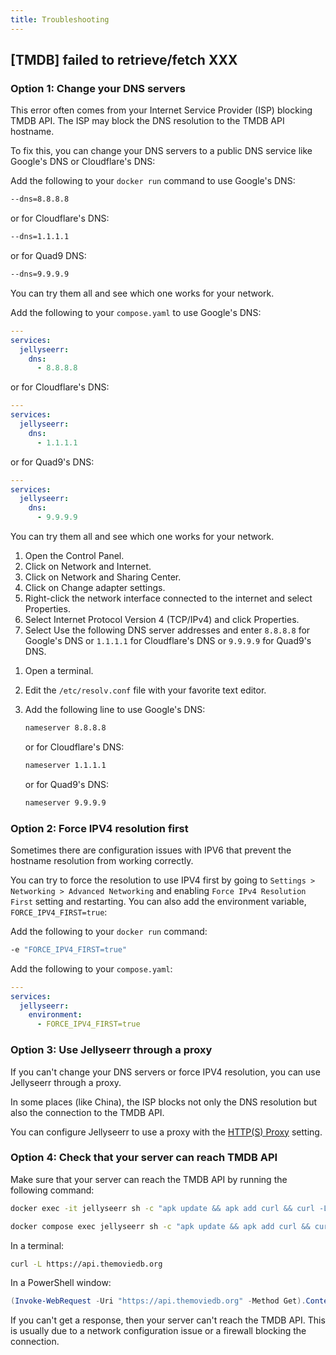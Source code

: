 ```yaml
---
title: Troubleshooting
---
```



## [TMDB] failed to retrieve/fetch XXX

### Option 1: Change your DNS servers

This error often comes from your Internet Service Provider (ISP) blocking TMDB API. The ISP may block the DNS resolution to the TMDB API hostname.

To fix this, you can change your DNS servers to a public DNS service like Google's DNS or Cloudflare's DNS:

<Tabs groupId="methods" queryString>
  <TabItem value="docker-cli" label="Docker CLI">

Add the following to your `docker run` command to use Google's DNS:
```bash
--dns=8.8.8.8
```
or for Cloudflare's DNS:
```bash
--dns=1.1.1.1
```
or for Quad9 DNS:
```bash
--dns=9.9.9.9
```

You can try them all and see which one works for your network.

  </TabItem>

  <TabItem value="docker-compose" label="Docker Compose">

Add the following to your `compose.yaml` to use Google's DNS:
```yaml
---
services:
  jellyseerr:
    dns:
      - 8.8.8.8
```
or for Cloudflare's DNS:
```yaml
---
services:
  jellyseerr:
    dns:
      - 1.1.1.1
```
or for Quad9's DNS:
```yaml
---
services:
  jellyseerr:
    dns:
      - 9.9.9.9
```

You can try them all and see which one works for your network.

  </TabItem>

  <TabItem value="windows" label="Windows">

1. Open the Control Panel.
2. Click on Network and Internet.
3. Click on Network and Sharing Center.
4. Click on Change adapter settings.
5. Right-click the network interface connected to the internet and select Properties.
6. Select Internet Protocol Version 4 (TCP/IPv4) and click Properties.
7. Select Use the following DNS server addresses and enter `8.8.8.8` for Google's DNS or `1.1.1.1` for Cloudflare's DNS or `9.9.9.9` for Quad9's DNS.

  </TabItem>

  <TabItem value="linux" label="Linux">

1. Open a terminal.
2. Edit the `/etc/resolv.conf` file with your favorite text editor.
3. Add the following line to use Google's DNS:
    ```bash
    nameserver 8.8.8.8
    ```
    or for Cloudflare's DNS:

    ```bash
    nameserver 1.1.1.1
    ```
    or for Quad9's DNS:
    ```bash
    nameserver 9.9.9.9
    ```

  </TabItem>
</Tabs>

### Option 2: Force IPV4 resolution first

Sometimes there are configuration issues with IPV6 that prevent the hostname resolution from working correctly.

You can try to force the resolution to use IPV4 first by going to `Settings > Networking > Advanced Networking` and enabling `Force IPv4 Resolution First` setting and restarting. You can also add the environment variable, `FORCE_IPV4_FIRST=true`:

<Tabs groupId="methods" queryString>
  <TabItem value="docker-cli" label="Docker CLI">

Add the following to your `docker run` command:
```bash
-e "FORCE_IPV4_FIRST=true"
```

  </TabItem>

  <TabItem value="docker-compose" label="Docker Compose">

Add the following to your `compose.yaml`:
```yaml
---
services:
  jellyseerr:
    environment:
      - FORCE_IPV4_FIRST=true
```

  </TabItem>
</Tabs>

### Option 3: Use Jellyseerr through a proxy

If you can't change your DNS servers or force IPV4 resolution, you can use Jellyseerr through a proxy.

In some places (like China), the ISP blocks not only the DNS resolution but also the connection to the TMDB API.

You can configure Jellyseerr to use a proxy with the [HTTP(S) Proxy](/using-jellyseerr/settings/general#https-proxy) setting.

### Option 4: Check that your server can reach TMDB API

Make sure that your server can reach the TMDB API by running the following command:

<Tabs groupId="methods" queryString>
  <TabItem value="docker-cli" label="Docker CLI">

```bash
docker exec -it jellyseerr sh -c "apk update && apk add curl && curl -L https://api.themoviedb.org"
```

  </TabItem>

  <TabItem value="docker-compose" label="Docker Compose">

```bash
docker compose exec jellyseerr sh -c "apk update && apk add curl && curl -L https://api.themoviedb.org"
```

  </TabItem>
  <TabItem value="linux" label="Linux">

In a terminal:
```bash
curl -L https://api.themoviedb.org
```

  </TabItem>
  <TabItem value="windows" label="Windows">

In a PowerShell window:
```powershell
(Invoke-WebRequest -Uri "https://api.themoviedb.org" -Method Get).Content
```

  </TabItem>

</Tabs>

If you can't get a response, then your server can't reach the TMDB API.
This is usually due to a network configuration issue or a firewall blocking the connection.
